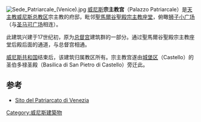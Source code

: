 [[Image:Sede_Patriarcale_(Venice).jpg|thumb]]
[[威尼斯|威尼斯]]'''宗主教宫'''（Palazzo Patriarcale）是[[天主教威尼斯总教区|天主教威尼斯总教区]]宗主教的府邸，毗邻[[聖馬爾谷聖殿宗主教座堂|聖馬爾谷聖殿宗主教座堂]]，俯瞰[[狮子小广场|狮子小广场]]（与[[圣马可广场|圣马可广场]]相连）。

此建筑兴建于17世纪初，原为[[总督宫_(威尼斯)|总督宫]]建筑群的一部分。通过聖馬爾谷聖殿宗主教座堂后殿后面的通道，与总督宫相通。

[[威尼斯共和国|威尼斯共和国]]结束后，该建筑归属教区所有。宗主教宫遂由[[城堡區_(威尼斯)|城堡区]]（Castello）的圣伯多禄圣殿（Basilica di San Pietro di Castello）旁迁此。

==参考==
* [https://web.archive.org/web/20150811110429/http://www.patriarcatovenezia.it/ Sito del Patriarcato di Venezia]

[[Category:威尼斯建築物|Category:威尼斯建築物]]